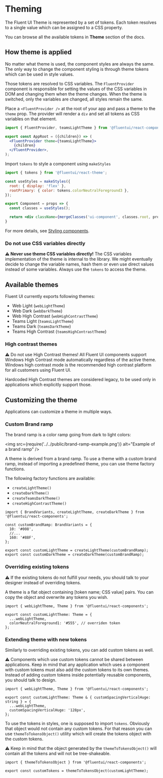 
<Meta title="Concepts/Developer/Theming" />

# Theming

The Fluent UI Theme is represented by a set of tokens. Each token resolves to a single value which can be assigned to a CSS property.

You can browse all the available tokens in **Theme** section of the docs.

## How theme is applied

No matter what theme is used, the component styles are always the same. The only way to change the component styling is through theme tokens which can be used in style values.

Those tokens are resolved to CSS variables. The `FluentProvider` component is responsible for setting the values of the CSS variables in DOM and changing them when the theme changes. When the theme is switched, only the variables are changed, all styles remain the same.

Place a `<FluentProvider />` at the root of your app and pass a theme to the `theme` prop. The provider will render a `div` and set all tokens as CSS variables on that element.

```jsx
import { FluentProvider, teamsLightTheme } from '@fluentui/react-components';

export const AppRoot = ({children}) => (
  <FluentProvider theme={teamsLightTheme}>
    {children}
  </FluentProvider>,
);
```

Import `tokens` to style a component using `makeStyles`

```jsx
import { tokens } from '@fluentui/react-theme';

const useStyles = makeStyles({
  root: { display: 'flex' },
  rootPrimary: { color: tokens.colorNeutralForeground3 },
});

export Component = props => {
  const classes = useStyles();

  return <div className={mergeClasses('ui-component', classes.root, props.primary && classes.rootPrimary)} />;
}
```

For more details, see [Styling components](?path=/docs/concepts-developer-styling-components--page).

### Do not use CSS variables directly

**⚠ Never use theme CSS variables directly!** The CSS variables implementation of the theme is internal to the library. We might eventually decide to change the variable names, hash them or even use direct values instead of some variables. Always use the `tokens` to access the theme.

## Available themes

Fluent UI currently exports following themes:

- Web Light (`webLightTheme`)
- Web Dark (`webDarkTheme`)
- Web High Contrast (`webHighContrastTheme`)
- Teams Light (`teamsLightTheme`)
- Teams Dark (`teamsDarkTheme`)
- Teams High Contrast (`teamsHighContrastTheme`)

### High contrast themes

⚠ Do not use High Contrast themes! All Fluent UI components support Windows High Contrast mode automatically regardless of the active theme.
Windows high contrast mode is the recommended high contrast platform for all customers using Fluent UI.

Hardcoded High Contrast themes are considered legacy, to be used only in applications which explicitly support those.

## Customizing the theme

Applications can customize a theme in multiple ways.

### Custom Brand ramp

The brand ramp is a color ramp going from dark to light colors:

<img src={require('../../public/brand-ramp-example.png')} alt="Example of a brand ramp" />

A theme is derived from a brand ramp. To use a theme with a custom brand ramp, instead of importing a predefined theme, you can use theme factory functions.

The following factory functions are available:

- `createLightTheme()`
- `createDarkTheme()`
- `createTeamsDarkTheme()`
- `createHighContrastTheme()`

```tsx
import { BrandVariants, createLightTheme, createDarkTheme } from '@fluentui/react-components';

const customBrandRamp: BrandVariants = {
  10: '#008',
  //...
  160: '#88F',
};

export const customLightTheme = createLightTheme(customBrandRamp);
export const customDarkTheme = createDarkTheme(customBrandRamp);
```

### Overriding existing tokens

⚠️ If the existing tokens do not fulfill your needs, you should talk to your designer instead of overriding tokens.

A theme is a flat object containing [token name; CSS value] pairs. You can copy the object and overwrite any tokens you wish.

```tsx
import { webLightTheme, Theme } from '@fluentui/react-components';

export const customLightTheme: Theme = {
  ...webLightTheme,
  colorNeutralForeground1: '#555', // overriden token
};
```

### Extending theme with new tokens

Similarly to overriding existing tokens, you can add custom tokens as well.

⚠ Components which use custom tokens cannot be shared between applications. Keep in mind that any application which uses a component with custom tokens must also add the custom tokens to its own themes. Instead of adding custom tokens inside potentially reusable components, you should talk to design.

```tsx
import { webLightTheme, Theme } from '@fluentui/react-components';

export const customLightTheme: Theme & { customSpacingVerticalHuge: string } = {
  ...webLightTheme,
  customSpacingVerticalHuge: '128px',
};
```

To use the tokens in styles, one is supposed to import `tokens`. Obviously that object would not contain any custom tokens. For that reason you can use `themeToTokensObject()` utility which will create the tokens object with the custom tokens.

⚠ Keep in mind that the object generated by the `themeToTokensObject()` will contain all the tokens and will not be tree-shakeable.

```tsx
import { themeToTokensObject } from '@fluentui/react-components';

export const customTokens = themeToTokensObject(customLightTheme);
```
